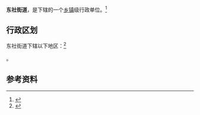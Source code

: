 {{中国乡级行政区|14/01/09/009/000}}

'''东社街道'''，是{{PRC admin/fullname|14/01/09/009/000|3}}下辖的一个[[乡镇|乡镇]]级行政单位。<ref>{{PRC admin/ref sgc|{{PRC admin/parent|14/01/09/009/000}}}}</ref>

== 行政区划 ==

东社街道下辖以下地区：<ref>{{PRC admin/ref sgc|14/01/09/009/000}}</ref>

{{PRC admin/children|14/01/09/009/000}}。

== 参考资料 ==

{{reflist}}

{{行政区划小作品}}
{{PRC admin/navcat|14/01/09/009/000}}